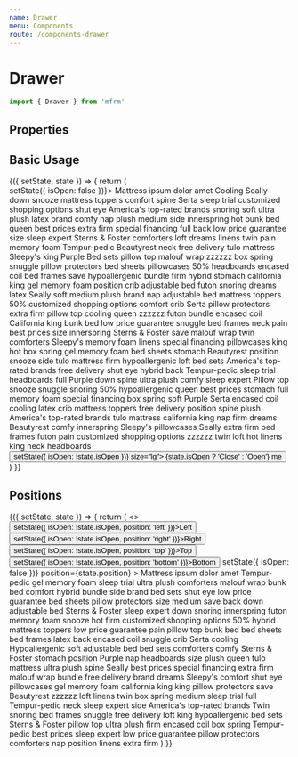 ```yaml
---
name: Drawer
menu: Components
route: /components-drawer
---
```



# Drawer

```javascript
import { Drawer } from 'mfrm'
```

## Properties

<Props of={Drawer} />

## Basic Usage

<Playground>
  <Component initialState={{ isOpen: false }}>
    {({ setState, state }) => {
      return (
        <div>
          <Drawer header="Basic Drawer" isOpen={state.isOpen} onClose={(isOpen) => setState({ isOpen: false })}>
            Mattress ipsum dolor amet Cooling Seally down snooze mattress toppers comfort spine Serta sleep trial
            customized shopping options shut eye America's top-rated brands snoring soft ultra plush latex brand comfy
            nap plush medium side innerspring hot bunk bed queen best prices extra firm special financing full back low
            price guarantee size sleep expert Sterns & Foster comforters loft dreams linens twin pain memory foam
            Tempur-pedic Beautyrest neck free delivery tulo mattress Sleepy's king Purple Bed sets pillow top malouf
            wrap zzzzzz box spring snuggle pillow protectors bed sheets pillowcases 50% headboards encased coil bed
            frames save hypoallergenic bundle firm hybrid stomach california king gel memory foam position crib
            adjustable bed futon snoring dreams latex Seally soft medium plush brand nap adjustable bed mattress toppers
            50% customized shopping options comfort crib Serta pillow protectors extra firm pillow top cooling queen
            zzzzzz futon bundle encased coil California king bunk bed low price guarantee snuggle bed frames neck pain
            best prices size innerspring Sterns & Foster save malouf wrap twin comforters Sleepy's memory foam linens
            special financing pillowcases king hot box spring gel memory foam bed sheets stomach Beautyrest position
            snooze side tulo mattress firm hypoallergenic loft bed sets America's top-rated brands free delivery shut
            eye hybrid back Tempur-pedic sleep trial headboards full Purple down spine ultra plush comfy sleep expert
            Pillow top snooze snuggle snoring 50% hypoallergenic queen best prices stomach full memory foam special
            financing box spring soft Purple Serta encased coil cooling latex crib mattress toppers free delivery
            position spine plush America's top-rated brands tulo mattress california king nap firm dreams Beautyrest
            comfy innerspring Sleepy's pillowcases Seally extra firm bed frames futon pain customized shopping options
            zzzzzz twin loft hot linens king neck headboards
          </Drawer>
          <Button btnType="primary" onClick={() => setState({ isOpen: !state.isOpen })} size="lg">
            {state.isOpen ? 'Close' : 'Open'} me
          </Button>
        </div>
      )
    }}
  </Component>
</Playground>

## Positions

<Playground>
  <Component initialState={{ isOpen: false, position: 'left' }}>
    {({ setState, state }) => {
      return (
        <>
          <Row>
            <Button onClick={() => setState({ isOpen: !state.isOpen, position: 'left' })}>Left</Button>
            <Button onClick={() => setState({ isOpen: !state.isOpen, position: 'right' })}>Right</Button>
            <Button onClick={() => setState({ isOpen: !state.isOpen, position: 'top' })}>Top</Button>
            <Button onClick={() => setState({ isOpen: !state.isOpen, position: 'bottom' })}>Bottom</Button>
          </Row>
          <Drawer
            header={`${state.position} drawer`}
            isOpen={state.isOpen}
            onClose={(isOpen) => setState({ isOpen: false })}
            position={state.position}
          >
            Mattress ipsum dolor amet Tempur-pedic gel memory foam sleep trial ultra plush comforters malouf wrap bunk
            bed comfort hybrid bundle side brand bed sets shut eye low price guarantee bed sheets pillow protectors size
            medium save back down adjustable bed Sterns & Foster sleep expert down snoring innerspring futon memory foam
            snooze hot firm customized shopping options 50% hybrid mattress toppers low price guarantee pain pillow top
            bunk bed bed sheets bed frames latex back encased coil snuggle crib Serta cooling Hypoallergenic soft
            adjustable bed bed sets comforters comfy Sterns & Foster stomach position Purple nap headboards size plush
            queen tulo mattress ultra plush spine Seally best prices special financing extra firm malouf wrap bundle
            free delivery brand dreams Sleepy's comfort shut eye pillowcases gel memory foam california king king pillow
            protectors save Beautyrest zzzzzz loft linens twin box spring medium sleep trial full Tempur-pedic neck
            sleep expert side America's top-rated brands Twin snoring bed frames snuggle free delivery loft king
            hypoallergenic bed sets Sterns & Foster pillow top ultra plush firm encased coil box spring Tempur-pedic
            best prices sleep expert low price guarantee pillow protectors comforters nap position linens extra firm
          </Drawer>
        </>
      )
    }}
  </Component>
</Playground>
